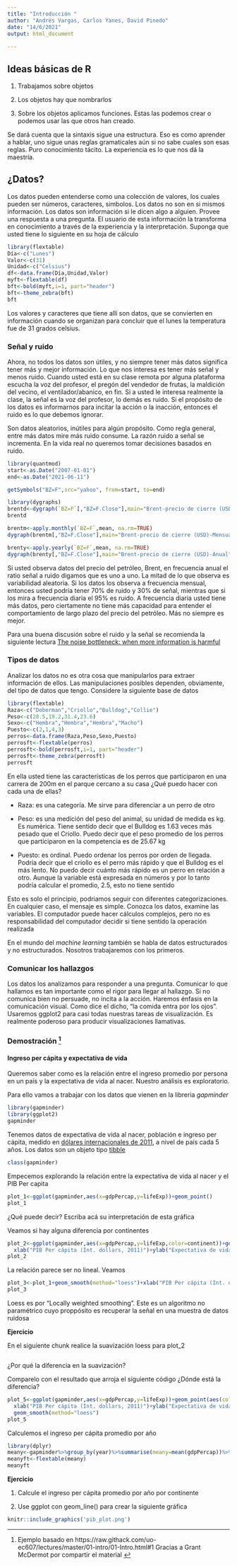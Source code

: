 ```yaml
---
title: "Introducción "
author: "Andrés Vargas, Carlos Yanes, David Pinedo"
date: "14/6/2021"
output: html_document
  
---
```


## Ideas básicas de R

1. Trabajamos sobre objetos

2. Los objetos hay que nombrarlos

3. Sobre los objetos aplicamos funciones. Estas las podemos crear o podemos usar las que otros han creado. 

Se dará cuenta que la sintaxis sigue una estructura. Eso es como aprender a hablar, uno sigue unas reglas gramaticales aún si no sabe cuales son esas reglas. Puro conocimiento tácito. La experiencia es lo que nos dá la maestría. 

## ¿Datos?

Los datos pueden entenderse como una colección de valores, los cuales pueden ser números, caracteres, simbolos. Los datos no son en si mismos información. Los datos son información si le dicen algo a alguien. Provee una respuesta a una pregunta. El usuario de esta información la transforma en conocimiento a través de la experiencia y la interpretación. Suponga que usted tiene lo siguiente en su hoja de cálculo

```r
library(flextable)
Día<-c("Lunes")
Valor<-c(31)
Unidad<-c("Celsius")
df<-data.frame(Día,Unidad,Valor)
myft<-flextable(df)
bft<-bold(myft,i=1, part="header")
bft<-theme_zebra(bft)
bft
```

Los valores y caracteres que tiene allí son datos, que se convierten en información cuando se organizan para concluir que el lunes la temperatura fue de 31 grados celsius. 


### Señal y ruido 


Ahora, no todos los datos son útiles, y no siempre tener más datos significa tener más y mejor información. Lo que nos interesa es tener más señal y menos ruido. Cuando usted está en su clase remota por alguna plataforma escucha la voz del profesor, el pregón del vendedor de frutas, la maldición del vecino, el ventilador/abanico, en fin. Si a usted le interesa realmente la clase, la señal es la voz del profesor, lo demás es ruido. Si el propósito de los datos es informarnos para incitar la acción o la inacción, entonces el ruido es lo que debemos ignorar. 

Son datos aleatorios, inútiles para algún propósito. Como regla general, entre más datos mire más ruido consume. La razón ruido a señal se incrementa. En la vida real no queremos tomar decisiones basados en ruido. 

```r
library(quantmod)
start<-as.Date("2007-01-01")
end<-as.Date("2021-06-11")

getSymbols("BZ=F",src="yahoo", from=start, to=end)

library(dygraphs)
brentd<-dygraph(`BZ=F`[,"BZ=F.Close"],main="Brent-precio de cierre (USD)-Diario")
brentd

```

```r

brentm<-apply.monthly(`BZ=F`,mean, na.rm=TRUE)
dygraph(brentm[,"BZ=F.Close"],main="Brent-precio de cierre (USD)-Mensual")
```

```r
brenty<-apply.yearly(`BZ=F`,mean, na.rm=TRUE)
dygraph(brenty[,"BZ=F.Close"],main="Brent-precio de cierre (USD)-Anual")

```

Si usted observa datos del precio del petróleo, Brent, en frecuencia anual el ratio señal a ruido digamos que es uno a uno. La mitad de lo que observa es variabilidad aleatoria. Si los datos los observa a frecuencia mensual, entonces usted podría tener 70% de ruido y 30% de señal, mientras que si los mira a frecuencia diaria el 95% es ruido. A frecuencia diaria usted tiene más datos, pero ciertamente no tiene más capacidad para entender el comportamiento de largo plazo del precio del petróleo. Más no siempre es mejor. 

Para una buena discusión sobre el ruido y la señal se recomienda la siguiente lectura [The noise bottleneck: when more information is harmful](https://fs.blog/2012/05/noise-and-signal-nassim-taleb/)

### Tipos de datos

Analizar los datos no es otra cosa que manipularlos para extraer información de ellos. Las manipulaciones posibles dependen, obviamente, del tipo de datos que tengo. Considere la siguiente base de datos

```r
library(flextable)
Raza<-c("Doberman","Criollo","Bulldog","Collie")
Peso<-c(28.5,19.2,31.4,23.6)
Sexo<-c("Hembra","Hembra","Hembra","Macho")
Puesto<-c(2,1,4,3)
perros<-data.frame(Raza,Peso,Sexo,Puesto)
perrosft<-flextable(perros)
perrosft<-bold(perrosft,i=1, part="header")
perrosft<-theme_zebra(perrosft)
perrosft
```

En ella usted tiene las características de los perros que participaron en una carrera de 200m en el parque cercano a su casa ¿Qué puedo hacer con cada una de ellas?

- Raza: es una categoría. Me sirve para diferenciar a un perro de otro

- Peso: es una medición del peso del animal, su unidad de medida es kg. Es numérica. Tiene sentido decir que el Bulldog es 1.63 veces más pesado que el Criollo. Puedo decir que el peso promedio de los perros que participaron en la competencia es de 25.67 kg

- Puesto: es ordinal. Puedo ordenar los perros por orden de llegada. Podría decir que el criollo es el perro más rápido y que el Bulldog es el más lento. No puedo decir cuánto más rápido es un perro en relación a otro. Aunque la variable está expresada en números y por lo tanto podría calcular el promedio, 2.5, esto no tiene sentido

Esto es solo el principio, podriamos seguir con diferentes categorizaciones. En cualquier caso, el mensaje es simple. Conozca los datos, examine las variables. El computador puede hacer cálculos complejos, pero no es responsabilidad del computador decidir si tiene sentido la operación realizada

En el mundo del *machine learning* también se habla de datos estructurados y no estructurados. Nosotros trabajaremos con los primeros. 


### Comunicar los hallazgos

Los datos los analizamos para responder a una pregunta. Comunicar lo que hallamos es tan importante como el rigor para llegar al hallazgo. Si no comunica bien no persuade, no incita a la acción. Haremos énfasis en la comunicación visual. Como dice el dicho, "la comida entra por los ojos". Usaremos ggplot2 para casi todas nuestras tareas de visualización. Es realmente poderoso para producir visualizaciones llamativas. 

### Demostración ^[Ejemplo basado en https://raw.githack.com/uo-ec607/lectures/master/01-intro/01-Intro.html#1 Gracias a Grant McDermot por compartir el material ]

#### Ingreso per cápita y expectativa de vida

Queremos saber como es la relación entre el ingreso promedio por persona en un país y la expectativa de vida al nacer. Nuestro análisis es exploratorio. 

Para ello vamos a trabajar con los datos que vienen en la libreria *gapminder*

```r
library(gapminder)
library(ggplot2)
gapminder

```

Tenemos datos de expectativa de vida al nacer, población e ingreso per cápita, medido en [dólares internacionales de 2011](https://datahelpdesk.worldbank.org/knowledgebase/articles/114944-what-is-an-international-dollar),  a nivel de país cada 5 años. Los datos son un objeto tipo [tibble](https://tibble.tidyverse.org/)


```r
class(gapminder)
```

Empecemos explorando la relación entre la expectativa de vida al nacer y el PIB Per capita

```r
plot_1<-ggplot(gapminder,aes(x=gdpPercap,y=lifeExp))+geom_point()
plot_1
```

¿Qué puede decir? Escriba acá su interpretación de esta gráfica



Veamos si hay alguna diferencia por continentes

```r
plot_2<-ggplot(gapminder,aes(x=gdpPercap,y=lifeExp,color=continent))+geom_point()+
  xlab("PIB Per cápita (Int. dollars, 2011)")+ylab("Expectativa de vida al nacer (años)")
plot_2
```

La relación parece ser no lineal. Veamos

```r
plot_3<-plot_1+geom_smooth(method="loess")+xlab("PIB Per cápita (Int. dollars, 2011)")+ylab("Expectativa de vida al nacer (años)")
plot_3
```

Loess es por "Locally weighted smoothing". Este es un algoritmo no paramétrico cuyo proppósito es recuperar la señal en una muestra de datos ruidosa

**Ejercicio**

En el siguiente chunk realice la suavización loess para plot_2

```r

```


¿Por qué la diferencia en la suavización?

Comparelo con el resultado que arroja el siguiente código ¿Dónde está la diferencia?

```r
plot_5<-ggplot(gapminder,aes(x=gdpPercap,y=lifeExp))+geom_point(aes(color=continent))+
  xlab("PIB Per cápita (Int. dollars, 2011)")+ylab("Expectativa de vida al nacer (años)")+
  geom_smooth(method="loess")
plot_5
```

Calculemos el ingreso per cápita promedio por año

```r
library(dplyr)
meany<-gapminder%>%group_by(year)%>%summarise(meany=mean(gdpPercap))%>%ungroup
meanyft<-flextable(meany)
meanyft
```

**Ejercicio**

1. Calcule el ingreso per cápita promedio por año por continente

2. Use ggplot con geom_line() para crear la siguiente gráfica



```r
knitr::include_graphics('pib_plot.png')

```


